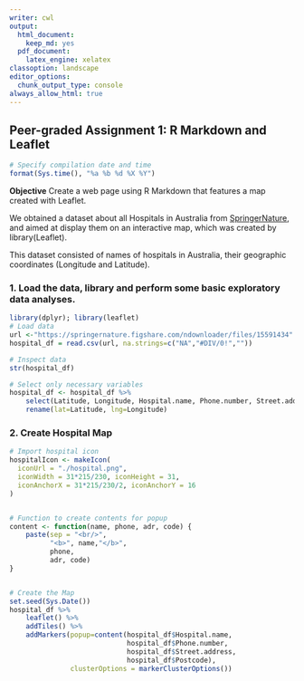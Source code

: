 ```yaml
---
writer: cwl
output:
  html_document:
    keep_md: yes
  pdf_document:
    latex_engine: xelatex
classoption: landscape
editor_options: 
  chunk_output_type: console
always_allow_html: true
---
```


## Peer-graded Assignment 1: R Markdown and Leaflet
```r
# Specify compilation date and time
format(Sys.time(), "%a %b %d %X %Y")
```

**Objective**
Create a web page using R Markdown that features a map created with Leaflet. 



We obtained a dataset about all Hospitals in Australia from [SpringerNature](https://springernature.figshare.com/articles/dataset/Hospital_IDs_names_and_coordinates_csv_/8319737/1), and aimed at display them on an interactive map, which was created by library(Leaflet).


This dataset consisted of names of hospitals in Australia, their geographic coordinates (Longitude and Latitude).

### 1. Load the data, library and perform some basic exploratory data analyses. 
```r
library(dplyr); library(leaflet)
# Load data 
url <-"https://springernature.figshare.com/ndownloader/files/15591434"
hospital_df = read.csv(url, na.strings=c("NA","#DIV/0!",""))

# Inspect data
str(hospital_df)

# Select only necessary variables
hospital_df <- hospital_df %>%
    select(Latitude, Longitude, Hospital.name, Phone.number, Street.address, Postcode) %>%
    rename(lat=Latitude, lng=Longitude)

```

### 2. Create Hospital Map
```r
# Import hospital icon
hospitalIcon <- makeIcon(
  iconUrl = "./hospital.png",
  iconWidth = 31*215/230, iconHeight = 31,
  iconAnchorX = 31*215/230/2, iconAnchorY = 16
)


# Function to create contents for popup
content <- function(name, phone, adr, code) {
    paste(sep = "<br/>",
          "<b>", name,"</b>",
          phone,
          adr, code)
}


# Create the Map
set.seed(Sys.Date())
hospital_df %>% 
    leaflet() %>%
    addTiles() %>%
    addMarkers(popup=content(hospital_df$Hospital.name,
                             hospital_df$Phone.number,
                             hospital_df$Street.address,
                             hospital_df$Postcode),
               clusterOptions = markerClusterOptions())
```
